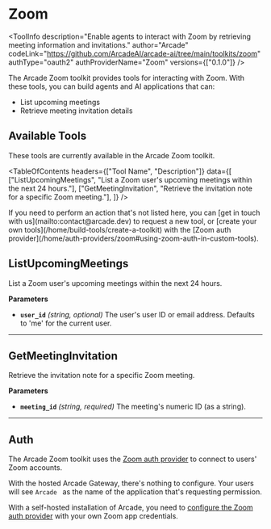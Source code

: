 # Zoom


<ToolInfo
  description="Enable agents to interact with Zoom by retrieving meeting information and invitations."
  author="Arcade"
  codeLink="https://github.com/ArcadeAI/arcade-ai/tree/main/toolkits/zoom"
  authType="oauth2"
  authProviderName="Zoom"
  versions={["0.1.0"]}
/>

<Badges repo="arcadeai/arcade_zoom" />

The Arcade Zoom toolkit provides tools for interacting with Zoom. With these tools, you can build agents and AI applications that can:

- List upcoming meetings
- Retrieve meeting invitation details

## Available Tools

These tools are currently available in the Arcade Zoom toolkit.

<TableOfContents
  headers={["Tool Name", "Description"]}
  data={[
    ["ListUpcomingMeetings", "List a Zoom user's upcoming meetings within the next 24 hours."],
    ["GetMeetingInvitation", "Retrieve the invitation note for a specific Zoom meeting."],
  ]}
/>

<Tip>
  If you need to perform an action that's not listed here, you can [get in touch
  with us](mailto:contact@arcade.dev) to request a new tool, or [create your own
  tools](/home/build-tools/create-a-toolkit) with the [Zoom auth
  provider](/home/auth-providers/zoom#using-zoom-auth-in-custom-tools).
</Tip>

## ListUpcomingMeetings

List a Zoom user's upcoming meetings within the next 24 hours.

**Parameters**

- **`user_id`** _(string, optional)_ The user's user ID or email address. Defaults to 'me' for the current user.

---

## GetMeetingInvitation

Retrieve the invitation note for a specific Zoom meeting.

**Parameters**

- **`meeting_id`** _(string, required)_ The meeting's numeric ID (as a string).

---

## Auth

The Arcade Zoom toolkit uses the [Zoom auth provider](/home/auth-providers/zoom) to connect to users' Zoom accounts.

With the hosted Arcade Gateway, there's nothing to configure. Your users will see `Arcade ` as the name of the application that's requesting permission.


With a self-hosted installation of Arcade, you need to [configure the Zoom auth provider](/home/auth-providers/zoom#configuring-zoom-auth) with your own Zoom app credentials.

<ToolFooter pipPackageName="arcade_zoom" />